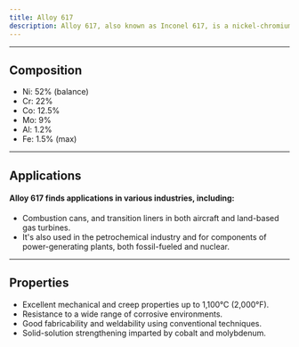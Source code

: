 ---
title: Alloy 617
description: Alloy 617, also known as Inconel 617, is a nickel-chromium-cobalt-molybdenum alloy with exceptional properties for high-temperature applications. It offers an outstanding combination of high-temperature strength, oxidation resistance, and metallurgical stability.
---

---


## Composition

<Card className='properties'>
  <ul>
    <li> Ni: 52% (balance)</li>
    <li> Cr: 22%</li>
    <li> Co: 12.5%</li>
    <li> Mo: 9%</li>
    <li> Al: 1.2%</li>
    <li> Fe: 1.5% (max)</li>
  </ul>
</Card>

---

## Applications

#### Alloy 617 finds applications in various industries, including:

- Combustion cans, and transition liners in both aircraft and land-based gas turbines.
- It's also used in the petrochemical industry and for components of power-generating plants, both fossil-fueled and nuclear.

---

## Properties

<ul>
  <li>Excellent mechanical and creep properties up to 1,100°C (2,000°F).</li>
  <li>Resistance to a wide range of corrosive environments.</li>
  <li>Good fabricability and weldability using conventional techniques.</li>
  <li>Solid-solution strengthening imparted by cobalt and molybdenum.</li>
</ul>
